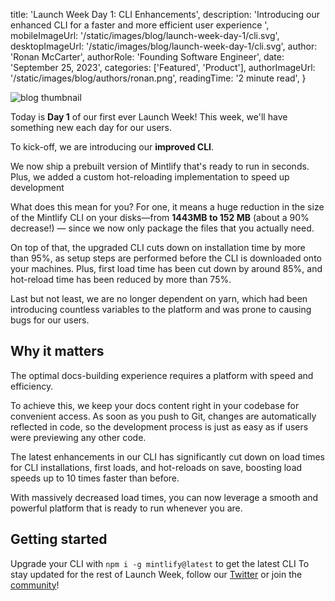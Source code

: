 
  title: 'Launch Week Day 1: CLI Enhancements',
  description:
    'Introducing our enhanced CLI for a faster and more efficient user experience ',
  mobileImageUrl: '/static/images/blog/launch-week-day-1/cli.svg',
  desktopImageUrl: '/static/images/blog/launch-week-day-1/cli.svg',
  author: 'Ronan McCarter',
  authorRole: 'Founding Software Engineer',
  date: 'September 25, 2023',
  categories: ['Featured', 'Product'],
  authorImageUrl: '/static/images/blog/authors/ronan.png',
  readingTime: '2 minute read',
}


<img
  src="/static/images/blog/launch-week-day-1/header.png"
  alt="blog thumbnail"
  className="w-full rounded-md"
/>

Today is **Day 1** of our first ever Launch Week! This week, we'll have something new each day for our users.

To kick-off, we are introducing our **improved CLI**.

We now ship a prebuilt version of Mintlify that's ready to run in seconds. Plus, we added a custom hot-reloading implementation to speed up development

What does this mean for you? For one, it means a huge reduction in the size of the Mintlify CLI on your disks—from **1443MB to 152 MB** (about a 90% decrease!) — since we now only package the files that you actually need.

On top of that, the upgraded CLI cuts down on installation time by more than 95%, as setup steps are performed before the CLI is downloaded onto your machines. Plus, first load time has been cut down by around 85%, and hot-reload time has been reduced by more than 75%.

Last but not least, we are no longer dependent on yarn, which had been introducing countless variables to the platform and was prone to causing bugs for our users.

## Why it matters

The optimal docs-building experience requires a platform with speed and efficiency.

To achieve this, we keep your docs content right in your codebase for convenient access. As soon as you push to Git, changes are automatically reflected in code, so the development process is just as easy as if users were previewing any other code.

The latest enhancements in our CLI has significantly cut down on load times for CLI installations, first loads, and hot-reloads on save, boosting load speeds up to 10 times faster than before.

With massively decreased load times, you can now leverage a smooth and powerful platform that is ready to run whenever you are.

## Getting started

Upgrade your CLI with `npm i -g mintlify@latest` to get the latest CLI
To stay updated for the rest of Launch Week, follow our [Twitter](https://twitter.com/mintlify) or join the [community](http://mintlify.com/community)!
